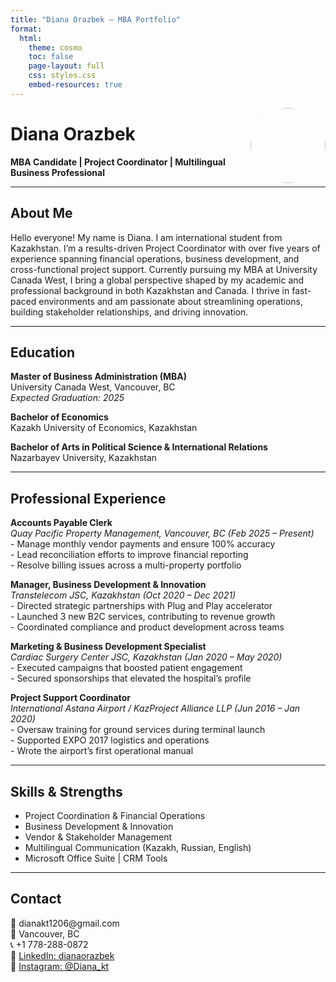 ```yaml
---
title: "Diana Orazbek – MBA Portfolio"
format:
  html:
    theme: cosmo
    toc: false
    page-layout: full
    css: styles.css
    embed-resources: true
---
```


![](diana.jpg){width=120px style="border-radius: 50%; float: right; margin-left: 20px;"}

# Diana Orazbek  
**MBA Candidate | Project Coordinator | Multilingual Business Professional**

---

## About Me
Hello everyone! My name is Diana. I am international student from Kazakhstan. I’m a results-driven Project Coordinator with over five years of experience spanning financial operations, business development, and cross-functional project support. Currently pursuing my MBA at University Canada West, I bring a global perspective shaped by my academic and professional background in both Kazakhstan and Canada. I thrive in fast-paced environments and am passionate about streamlining operations, building stakeholder relationships, and driving innovation.

---

## Education
**Master of Business Administration (MBA)**  
University Canada West, Vancouver, BC  
*Expected Graduation: 2025*

**Bachelor of Economics**  
Kazakh University of Economics, Kazakhstan

**Bachelor of Arts in Political Science & International Relations**  
Nazarbayev University, Kazakhstan

---

## Professional Experience

**Accounts Payable Clerk**  
*Quay Pacific Property Management, Vancouver, BC (Feb 2025 – Present)*  
- Manage monthly vendor payments and ensure 100% accuracy  
- Lead reconciliation efforts to improve financial reporting  
- Resolve billing issues across a multi-property portfolio

**Manager, Business Development & Innovation**  
*Transtelecom JSC, Kazakhstan (Oct 2020 – Dec 2021)*  
- Directed strategic partnerships with Plug and Play accelerator  
- Launched 3 new B2C services, contributing to revenue growth  
- Coordinated compliance and product development across teams

**Marketing & Business Development Specialist**  
*Cardiac Surgery Center JSC, Kazakhstan (Jan 2020 – May 2020)*  
- Executed campaigns that boosted patient engagement  
- Secured sponsorships that elevated the hospital’s profile

**Project Support Coordinator**  
*International Astana Airport / KazProject Alliance LLP (Jun 2016 – Jan 2020)*  
- Oversaw training for ground services during terminal launch  
- Supported EXPO 2017 logistics and operations  
- Wrote the airport’s first operational manual

---

## Skills & Strengths
- Project Coordination & Financial Operations  
- Business Development & Innovation  
- Vendor & Stakeholder Management  
- Multilingual Communication (Kazakh, Russian, English)  
- Microsoft Office Suite | CRM Tools

---

## Contact
📧 dianakt1206@gmail.com  
📍 Vancouver, BC  
📞 +1 778-288-0872  
🔗 [LinkedIn: dianaorazbek](https://www.linkedin.com/in/dianaorazbek/)  
📸 [Instagram: @Diana_kt](https://www.instagram.com/Diana_kt)
